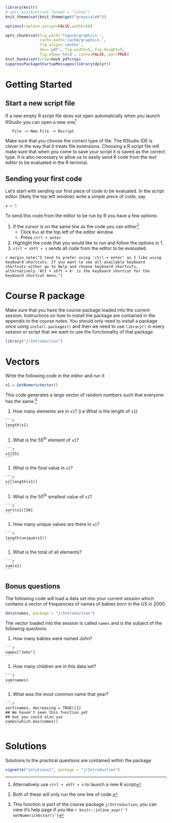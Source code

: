```r
library(knitr)
# opts_knit$set(out.format = "latex")
knit_theme$set(knit_theme$get("greyscale0"))

options(replace.assign=FALSE,width=50)

opts_chunk$set(fig.path='figure/graphics-', 
               cache.path='cache/graphics-', 
               fig.align='center', 
               dev='pdf', fig.width=5, fig.height=5, 
               fig.show='hold', cache=FALSE, par=TRUE)
knit_hooks$set(crop=hook_pdfcrop)
suppressPackageStartupMessages(library(dplyr))
```


# Getting Started

## Start a new script file

If a new empty R script file does not open automatically when you launch RStudio you can open a new one^[Alternatively use `ctrl + shft + n` to launch a new R script]

```
   File -> New File -> Rscript
```

Make sure that you choose the correct type of file. The RStudio IDE is clever in the way that it treats file extensions. Choosing a R script file will make sure that when you come to save your script it is saved as the correct type. It is also necessary to allow us to easily send R code from the text editor to be evaluated in the R terminal.

## Sending your first code

Let's start with sending our first piece of code to be evaluated. In the script editor (likely the top left window) write a simple piece of code, say

```r
x = 5
```

To send this code from the editor to be run by R you have a few options:

1. If the cursor is on the same line as the code you can either^[Both of these will only run the one line of code.]
    + Click `Run` at the top left of the editor window
    + Press `ctrl + enter`
2. Highlight the code that you would like to run and follow the options in 1.
3. `ctrl + shft + s` sends all code from the editor to be evaluated.

`r margin_note("I tend to prefer using 'ctrl + enter' as I like using keyboard shortcuts. If you want to see all available keyboard shortcuts either go to Help and choose keyboard shortcuts, alternatively 'Alt + shft + k' is the keyboard shortcut for the keyboard shortcut menu.")`

# Course R package

Make sure that you have the course package loaded into the current session. Instructions on how to install the package are contained in the appendix to the course notes. You should only need to install a package once using `install.packages()` and then we need to use `library()` in every session or script that we want to use the functionality of that package.

```r
library("jrIntroduction")
```

# Vectors

Write the following code in the editor and run it

```r
x1 = GetNumericVector()
```

This code generates a large vector of random numbers such that everyone has the same.^[This function is part of the course package `jrIntroduction`, you can view it's help page if you like `r knitr::inline_expr('?GetNumericVector()')`]

  (1) How many elements are in `x1`? (i.e What is the length of `x1`)
  
    ```r
    length(x1)
    ```

  (1) What is the 55^th^ element of `x1`?

    ```r
    x1[55]
    ```

  (1) What is the final value in `x1`?

    ```r
    x1[length(x1)]
    ```
  
  (1) What is the 50^th^ smallest value of `x1`?

    ```r
    sort(x1)[50]
    ```
    
  (1) How many unique values are there in `x1`?
  
    ```r
    length(unique(x1))
    ```
    
  (1) What is the total of all elements?
  
    ```r
    sum(x1)
    ```

## Bonus questions

  
The following code will load a data set into your current session which contains a vector of frequencies of names of babies born in the US in 2000.

```r
data(names, package = "jrIntroduction")
```

The vector loaded into the session is called `names` and is the subject of the following questions

  (1)  How many babies were named John?
  
    ```r
    names["John"]
    ```
  
  (1) How many children are in this data set?
  
    ```r
    sum(names)
    ```
  
  (1) What was the most common name that year?
  
    ```r
    sort(names, decreasing = TRUE)[1]
    ## We haven't seen this function yet 
    ## but you could also use
    names[which.max(names)]
    ```

# Solutions

Solutions to the practical questions are contained within the package

```r
vignette("solutions1", package = "jrIntroduction")
```
